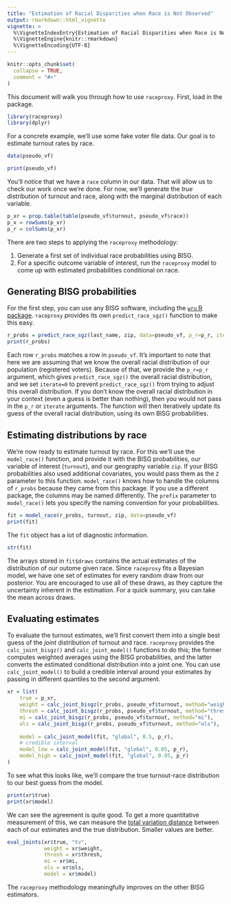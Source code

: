 ```yaml
---
title: "Estimation of Racial Disparities when Race is Not Observed"
output: rmarkdown::html_vignette
vignette: >
  %\VignetteIndexEntry{Estimation of Racial Disparities when Race is Not Observed}
  %\VignetteEngine{knitr::rmarkdown}
  %\VignetteEncoding{UTF-8}
---
```


```r
knitr::opts_chunk$set(
  collapse = TRUE,
  comment = "#>"
)
```

This document will walk you through how to use `raceproxy`. First, load in the package.

```r
library(raceproxy)
library(dplyr)
```

For a concrete example, we'll use some fake voter file data.
Our goal is to estimate turnout rates by race.

```r
data(pseudo_vf)

print(pseudo_vf)
```

You'll notice that we have a `race` column in our data.
That will allow us to check our work once we're done.
For now, we'll generate the *true* distribution of turnout and race, along with the marginal distribution of each variable.

```r
p_xr = prop.table(table(pseudo_vf$turnout, pseudo_vf$race))
p_x = rowSums(p_xr)
p_r = colSums(p_xr)
```

There are two steps to applying the `raceproxy` methodology:

1. Generate a first set of individual race probabilities using BISG.
1. For a specific outcome variable of interest, run the `raceproxy` model to come up with estimated probabilities conditional on race.

## Generating BISG probabilities

For the first step, you can use any BISG software, including the [`wru` R package](https://cran.r-project.org/package=wru).
`raceproxy` provides its own `predict_race_sgz()` function to make this easy.

```r
r_probs = predict_race_sgz(last_name, zip, data=pseudo_vf, p_r=p_r, iterate=0)
print(r_probs)
```

Each row `r_probs` matches a row in `pseudo_vf`.
It's important to note that here we are assuming that we know the overall racial distribution of our population (registered voters).
Because of that, we provide the `p_r=p_r` argument, which gives `predict_race_sgz()` the overall racial distribution, and we set `iterate=0` to prevent `predict_race_sgz()` from trying to adjust this overall distribution.
If you don't know the overall racial distribution in your context (even a guess is better than nothing), then you would not pass in the `p_r` or `iterate` arguments.
The function will then iteratively update its guess of the overall racial distribution, using its own BISG probabilities.

## Estimating distributions by race

We're now ready to estimate turnout by race.
For this we'll use the `model_race()` function, and provide it with the BISG probabilities, our variable of interest (`turnout`), and our geography variable `zip`.
If your BISG probabilities also used additional covariates, you would pass them as the `Z` parameter to this function.
`model_race()` knows how to handle the columns of `r_probs` because they came from this package.
If you use a different package, the columns may be named differently.
The `prefix` parameter to `model_race()` lets you specify the naming convention for your probabilities.

```r
fit = model_race(r_probs, turnout, zip, data=pseudo_vf)
print(fit)
```

The `fit` object has a lot of diagnostic information.

```r
str(fit)
```

The arrays stored in `fit$draws` contains the actual estimates of the distribution of our outome given race.
Since `raceproxy` fits a Bayesian model, we have one set of estimates for every random draw from our posterior.
You are encouraged to use all of these draws, as they capture the uncertainty inherent in the estimation.
For a  quick summary, you can take the mean across draws.

## Evaluating estimates

To evaluate the turnout estimates, we'll first convert them into a single best guess of the *joint* distribution of turnout and race.
`raceproxy` provides the `calc_joint_bisgz()` and `calc_joint_model()` functions to do this; the former computes weighted averages using the BISG probabilities, and the latter converts  the estimated conditional distribution into a joint one.
You can use `calc_joint_model()` to build a credible interval around your estimates by passing in different quantiles to the second argument.

```r
xr = list(
    true = p_xr,
    weight = calc_joint_bisgz(r_probs, pseudo_vf$turnout, method="weight"),
    thresh = calc_joint_bisgz(r_probs, pseudo_vf$turnout, method="thresh"),
    mi = calc_joint_bisgz(r_probs, pseudo_vf$turnout, method="mi"),
    ols = calc_joint_bisgz(r_probs, pseudo_vf$turnout, method="ols"),
    
    model = calc_joint_model(fit, "global", 0.5, p_r),
    # credible interval
    model_low = calc_joint_model(fit, "global", 0.05, p_r),
    model_high = calc_joint_model(fit, "global", 0.95, p_r)
)
```

To see what this looks like, we'll compare the true turnout-race distribution to our best guess from the model.

```r
print(xr$true)
print(xr$model)
```

We can see the agreement is quite good.
To get a more quantitative measurement of this, we can measure the [total variation distance](https://en.wikipedia.org/wiki/Total_variation_distance_of_probability_measures) between each of our estimates and the true distribution.
Smaller values are better.

```r
eval_joints(xr$true, "tv",
            weight = xr$weight,
            thresh = xr$thresh,
            mi = xr$mi,
            ols = xr$ols,
            model = xr$model)
```

The `raceproxy` methodology meaningfully improves on the other BISG estimators.
